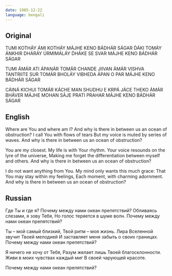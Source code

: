 ```yaml
---
date: 1985-12-22
language: bengali
---
```


## Original

TUMI KOTHÁY ÁMI KOTHÁY
MÁJHE KENO BÁDHÁR SÁGAR
D́ÁKI TOMÁY ÁNKHIR DHÁRÁY
ÚRMIMÁLÁY D́HÁKE SE SVAR
MÁJHE KENO BÁDHÁR SÁGAR

TUMI ÁMÁR ATI ÁPANÁR
TOMÁR CHANDE JIIVAN ÁMÁR
VISHVA TANTRIITE SUR TOMÁR
BHOLÁY VIBHEDA ÁPAN O PAR
MÁJHE KENO BÁDHÁR SÁGAR

CÁINÁ KICHUI TOMÁR KÁCHE
MAN SHUDHU E KRPÁ JÁCE
THEKO ÁMÁR BHÁVER MÁJHE
MOHAN SÁJE PRATI PRAHAR
MÁJHE KENO BÁDHÁR SÁGAR

## English

Where are You and where am I?
And why is there in between us
an ocean of obstruction?
I call You with flows of tears
But my voice is muted by series of waves.
And why is there in between us
an ocean of obstruction?

You are my closest.
My life is with Your rhythm.
Your voice resounds
on the lyre of the universe,
Making me forget the differentiation
between myself and others.
And why is there in between us
an ocean of obstruction?

I do not want anything from You.
My mind only wants this much grace:
That You may stay within my feelings,
Each moment, with charming adornment.
And why is there in between us
an ocean of obstruction?

## Russian

Где Ты и где я?
Почему между нами океан препятствий?
Обливаясь слезами, я зову Тебя,
Но голос теряется в шуме волн.
Почему между нами океан препятствий?

Ты – мой самый близкий,
Твой ритм – моя жизнь.
Лира Вселенной звучит Твоей мелодией
И заставляет меня забыть о своих границах.
Почему между нами океан препятствий?

Я ничего не хочу от Тебя,
Разум желает лишь Твоей благосклонности.
Живи в моих чувствах каждый миг
В своей чарующей красоте.

Почему между нами океан препятствий?
